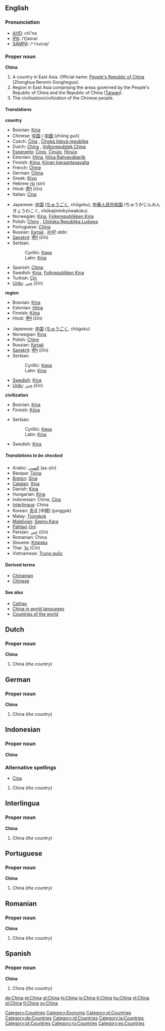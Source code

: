 {{see|china}}
{{wikipedia}}
==English==

===Pronunciation===
*[[AHD]]: chī'nə
*[[IPA]]: /ˈtʃaɪnə/
*[[SAMPA]]: /<tt>"tSaIn@</tt>/

===Proper noun===
'''China'''<!--(Zhongguo): what is this?-->
#<!--DefA--> A country in East Asia. Official name: [[People's Republic of China]] (Zhonghua Renmin Gongheguo).
#<!--DefB--> Region in East Asia comprising the areas governed by the People's Republic of China and the Republic of China ([[Taiwan]]).
#<!--DefC--> The civilisation/civilization of the Chinese people.

====Translations====
<!--DefA-->'''country'''
{{top}}
*Bosnian: [[Kina]] {{f}}
*Chinese: [[中国]] / [[中國]] (zhōng guó]
*Czech: [[Čína]] {{f}}, [[Čínská lidová republika]]
*Dutch: [[China]] {{n}}, [[Volksrepubliek China]] {{n}}
*[[Esperanto]]: [[Ĉinio]], [[Ĉinujo]], [[Ĥinujo]]
*Estonian: [[Hiina]], [[Hiina Rahvavabariik]]
*Finnish: [[Kiina]], [[Kiinan kansantasavalta]]
*French: [[Chine]] {{f}}
*German: [[China]]
*Greek: [[Κίνα]]
*Hebrew [[סין]] (sin)
*Hindi: [[चीन]] (čīn)
*Italian: [[Cina]] {{f}}
{{mid}}
*Japanese: [[中国]] ([[ちゅうごく]], chūgoku), [[中華人民共和国]] (ちゅうかじんみんきょうわこく, chūkajiminkyōwakoku)
*Norwegian: [[Kina]], [[Folkerepublikken Kina]]
*Polish: [[Chiny]] {{p}}, [[Chińska Republika Ludowa]] {{f}}
*Portuguese: [[China]] {{f}}
*Russian: [[Китай]] {{m}}, [[КНР]] {{f}} ''abbr.''
*[[Sanskrit]]: [[चीन]] (čīn)
*Serbian:
*:Cyrillic: [[Кина]] {{f}}
*:Latin: [[Kina]] {{f}}
*Spanish: [[China]]
*Swedish: [[Kina]], [[Folkrepubliken Kina]]
*Turkish: [[Çin]]
*[[Urdu]]: [[چين]] (čīn)
{{bottom}}

<!--DefB-->'''region'''
{{top}}
*Bosnian: [[Kina]] {{f}}
*Estonian: [[Hiina]]
*Finnish: [[Kiina]]
*Hindi: [[चीन]] (čīn)
{{mid}}
*Japanese: [[中国]] ([[ちゅうごく]], chūgoku)
*Norwegian: [[Kina]]
*Polish: [[Chiny]] {{p}}
*Russian: [[Китай]] {{m}}
*[[Sanskrit]]: [[चीन]] (čīn)
*Serbian:
*:Cyrillic: [[Кина]] {{f}}
*:Latin: [[Kina]] {{f}}
*[[Swedish]]: [[Kina]]
*[[Urdu]]: [[چين]] (čīn)
{{bottom}}

<!--DefC-->'''civilization'''
{{top}}
*Bosnian: [[Kina]] {{f}}
*Finnish: [[Kiina]]
{{mid}}
*Serbian:
*:Cyrillic: [[Кина]] {{f}}
*:Latin: [[Kina]] {{f}}
*Swedish: [[Kina]]
{{bottom}}

=====Translations to be checked=====
{{checktrans}}
*Arabic: [[الصين]] (aṣ-ṣīn)
*Basque: [[Txina]]
*[[Breton]]: [[Sina]]
*[[Catalan]]: [[Xina]]
*Danish: [[Kina]]
*Hungarian: [[Kína]]
*Indonesian: China, [[Cina]]
*[[Interlingua]]: China
*Korean: [[중국]] [中國] (jungguk)
*Malay: [[Tiongkok]]
*[[Maldivian]]: [[Seenu Kara]]
*[[Pahlavi]] [[čīnī]]
*Persian: [[چين]] (čīn)
*Romanian: China {{f}}
*Slovene: [[Kitajska]] {{f}}
*Thai: [[จีน]] (Cīn)
*Vietnamese: [[Trung quốc]]

====Derived terms====
*[[Chinaman]]<!--Chinese man; now offensive-->
*[[Chinese]]

====See also====
*[[Cathay]]
*[[w:China in world languages|China in world languages]]
*[[Countries of the world]]

==Dutch==
===Proper noun===
'''China'''

#<!--DefA-->China (''the country'')

==German==
===Proper noun===
'''China'''

#<!--DefA-->China (''the country'')

==Indonesian==
===Proper noun===
'''China'''

===Alternative spellings===
*[[Cina#Indonesian|Cina]]

#<!--DefA-->China (''the country'')

==Interlingua==
===Proper noun===
'''China'''

#<!--DefA-->China (''the country'')

==Portuguese==
===Proper noun===
'''China''' {{f}}

#<!--DefA-->China (''the country'')

==Romanian==
===Proper noun===
'''China''' {{f}}

#<!--DefA-->China (''the country'')

==Spanish==
===Proper noun===
'''China'''

#<!--DefA-->China (''the country'')

[[Category:Countries]]
[[Category:Exonyms]]
[[Category:nl:Countries]]
[[Category:de:Countries]]
[[Category:id:Countries]]
[[Category:ia:Countries]]
[[Category:pt:Countries]]
[[Category:ro:Countries]]
[[Category:es:Countries]]

[[de:China]]
[[et:China]]
[[gl:China]]
[[hi:China]]
[[io:China]]
[[it:China]]
[[hu:China]]
[[nl:China]]
[[pl:China]]
[[fi:China]]
[[sv:China]]